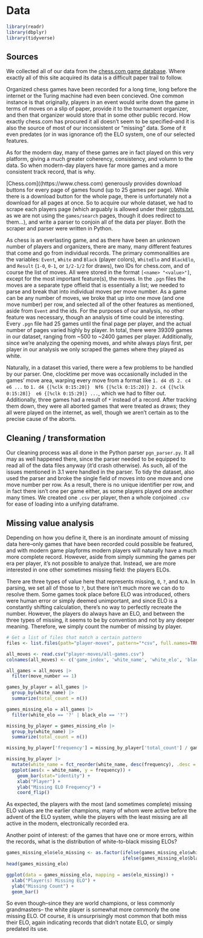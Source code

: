 # Data 
```r
library(readr)
library(dbplyr)
library(tidyverse)
```

## Sources
We collected all of our data from the [chess.com game database](https://www.chess.com/games).
Where exactly all of this site acquired its data is a difficult paper trail to
follow.

Organized chess games have been recorded for a long time, long before
the internet or the Turing machine had even been concieved. One common instance
is that originally, players in an event would write down the game in terms of
moves on a slip of paper, provide it to the tournament organizer, and then that
organizer would store that in some other public record. How exactly chess.com
has procured it all doesn't seem to be specified--and it is also the source
of most of our inconsistent or "missing" data. Some of it even predates (or
in was ignorance of) the ELO system, one of our selected features.

As for the modern day, many of these games are in fact played on this very
platform, giving a much greater coherency, consistency, and volumn to the data.
So when modern-day players have far more games and a more consistent track
record, that is why.

[Chess.com]((https://www.chess.com) generously provides download buttons for every
page of games found (up to 25 games per page). While there is a download button
for the whole page, there is unfortunately not a download for all pages at once.
So to acquire our whole dataset, we had to scrape each players page (which
arguably is allowed under their [robots.txt](https://www.chess.com/robots.txt),
as we are not using the `games/search` pages, though it does redirect to them...),
and write a parser to conjoin all of the data per player. Both the scraper and
parser were written in Python.

As chess is an everlasting game, and as there have been an unknown number of
players and organizers, there are many, many different features that come and
go from individual records. The primary commonalities are the variables:
`Event`, `White` and `Black` (player colors), `WhiteElo` and `BlackElo`, and
`Result` (`1-0`, `0-1`, or `1/2-1/2` for draws), two IDs for chess.com, and of 
course the list of moves. All were stored in the format `[<name> "<value>"]`,
except for the most important feature(s), the moves. In the `.pgn` files the 
moves are a separate type offield that is essentially a list; we needed to parse
and break that into individual moves per move number. As a game can be any 
number of moves, we broke that up into one move (and one move number) per row,
and selected all of the other features as mentioned, aside from `Event` and the
ids. For the purposes of our analysis, no other feature was necessary, though an
analysis of time could be interesting. Every `.pgn` file had 25 games until the
final page per player, and the actual number of pages varied highly by player.
In total, there were 39309 games in our dataset, ranging from ~500 to ~2400 
games per player. Additionally, since we're analyzing the opening moves, and 
white always plays first, per player in our analysis we only scraped the games 
where they played as white.

Naturally, in a dataset this varied, there were a few problems to be handled by
our parser. One, clocktime per move was occasionally included in the games' move
area, warping every move from a format like `1. d4 d5 2. c4 e6 ...` to 
`1. d4 {[%clk 0:15:20]}  Nf6 {[%clk 0:15:20]} 2. c4 {[%clk 0:15:28]}  e6 {[%clk 0:15:29]} ...`,
which we had to filter out. Additionally, three games had a result of `*`
instead of a record. After tracking them down, they were all aborted games that
were treated as draws; they all were played on the internet, as well, though we
aren't certain as to the precise cause of the aborts.

## Cleaning / transformation
Our cleaning process was all done in the Python parser `pgn_parser.py`. It all
may as well happened there, since the parser needed to be equipped to read all
of the data files anyway (it'd crash otherwise). As such, all of the issues 
mentioned in 3.1 were handled in the parser. To tidy the dataset, also used the
parser and broke the single field of moves into one move and one move number per
row. As a result, there is no unique identifier per row, and in fact there isn't
one per game either, as some players played one another many times. We created 
one `.csv` per player, then a whole conjoined `.csv` for ease of loading into a 
unifying dataframe.


## Missing value analysis
Depending on how you define it, there is an inordinate amount of missing data
here--only games that have been recorded could possible be featured, and with
modern game playforms modern players will naturally have a much more complete
record. However, aside from simply summing the games per era per player, it's not
possible to analyze that. Instead, we are more interested in one other sometimes
missing field: the players ELOs.

There are three types of value here that represents missing, `0`, `?`, and `N/A`.
In parsing, we set all of those to `?`, but there isn't much more we can do to
resolve them. Some games took place before ELO was introduced, others were human
error or simply deemed unimportant, and since ELO is a constantly shifting
calculation, there's no way to perfectly recreate the number. However, the
players do always have an ELO, and between the three types of missing,
it seems to be by convention and not by any deeper meaning. Therefore, we simply
count the number of missing by player.


```r
# Get a list of files that match a certain pattern
files <- list.files(path="player-moves", pattern="*csv", full.names=TRUE, recursive=FALSE)

all_moves <- read.csv("player-moves/all-games.csv")
colnames(all_moves) <- c('game_index', 'white_name', 'white_elo', 'black_name', 'black_elo', 'result', 'move_number', 'move')

all_games = all_moves |>
  filter(move_number == 1)

games_by_player = all_games |>
  group_by(white_name) |>
  summarize(total_count = n())

games_missing_elo = all_games |>
  filter(white_elo == '?' | black_elo == '?')

missing_by_player = games_missing_elo |>
  group_by(white_name) |>
  summarize(total_count = n())

missing_by_player['frequency'] = missing_by_player['total_count'] / games_by_player['total_count']

missing_by_player |>
  mutate(white_name = fct_reorder(white_name, desc(frequency), .desc = TRUE)) |>
  ggplot(aes(x = white_name, y = frequency)) +
    geom_bar(stat="identity") +
    xlab("Player") +
    ylab("Missing ELO Frequency") +
    coord_flip()
```

As expected, the players with the most (and sometimes complete) missing ELO 
values are the earlier champions, many of whom were active before the advent of
the ELO system, while the players with the least missing are all active in the
modern, electronically recorded era.

Another point of interest: of the games that have one or more errors, within
the records, what is the distribution of white-to-black missing ELOs?

```r

games_missing_elo$elo_missing <- as.factor(ifelse(games_missing_elo$white_elo != "?", "Black",
                                           ifelse(games_missing_elo$black_elo != "?", "White", "Both")))
head(games_missing_elo)

ggplot(data = games_missing_elo, mapping = aes(elo_missing)) +
  xlab("Player(s) Missing ELO") +
  ylab("Missing Count") +
  geom_bar()
```

So even though--since they are world champions, or less commonly grandmasters--
the white player is somewhat more commonly the one missing ELO. Of course, it is
unsurprisingly most common that both miss their ELO, again indicating records
that didn't notate ELO, or simply predated its use.